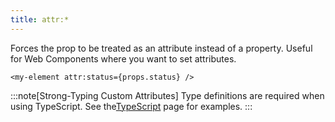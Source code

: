 ```yaml
---
title: attr:*
---
```


Forces the prop to be treated as an attribute instead of a property.
Useful for Web Components where you want to set attributes.

```tsx
<my-element attr:status={props.status} />
```

:::note[Strong-Typing Custom Attributes]
Type definitions are required when using TypeScript.
See the[TypeScript](/configuration/typescript#forcing-properties-and-custom-attributes) page for examples.
:::
